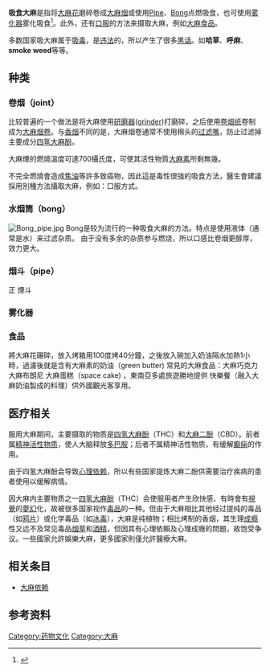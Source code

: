 {{关于||[[强迫|强迫]]自己反复吸食大麻的行为|大麻依赖}}
{{Copy edit|time=2022-02-12T20:24:23+00:00}}
{{Refimprove|time=2020-12-12T18:46:34+00:00}}
{{大麻}}
'''吸食大麻'''是指将[[大麻花|大麻花]]磨碎卷成[[大麻烟|大麻烟]]或使用[[Pipe|Pipe]]、[[Bong|Bong]]点燃吸食，也可使用[[雾化器|雾化器]]雾化吸食<ref>{{cite news|title=加国5万人一起飘飘欲仙 华裔:好神奇|url=http://www.iask.ca/news/canada/2014/0421/261735.html|date=2014-04-21|language=zh-cn|accessdate=2016-11-25|archive-date=2020-06-28|archive-url=https://web.archive.org/web/20200628232924/http://www.iask.ca/news/canada/2014/0421/261735.html|dead-url=no}}</ref>。此外，还有[[口服|口服]]的方法来摄取大麻，例如[[大麻食品|大麻食品]]。

多数国家吸大麻属于[[吸毒|吸毒]]，是[[违法|违法]]的，所以产生了很多[[黑话|黑话]]。如'''哈草'''、'''呼麻'''、'''smoke weed'''等等。

== 种类 ==
=== 卷烟（joint） ===
比较普遍的一个做法是将大麻使用[[研磨器|研磨器]]([[grinder|grinder]])打磨碎，之后使用[[卷烟纸|卷烟纸]]卷制成为[[大麻烟卷|大麻烟卷]]。与[[香烟|香烟]]不同的是，大麻烟卷通常不使用棉头的[[过滤嘴|过滤嘴]]，防止过滤掉主要成分[[四氢大麻酚|四氢大麻酚]]。{{來源請求}}

大麻煙的燃燒溫度可達700攝氏度，可使其活性物質[[大麻素|大麻素]]所剩無幾。

不完全燃燒會造成[[焦油|焦油]]等許多致癌物，因此這是毒性很強的吸食方法，醫生會建議採用別種方法攝取大麻，例如：口服方式。

=== 水烟筒（bong） ===
[[File:Bong_pipe.jpg|thumb]]
Bong是较为流行的一种吸食大麻的方法。特点是使用液体（通常是水）来过滤杂质。{{來源請求}}
由于没有多余的杂质参与燃烧，所以口感比卷烟更醇厚，效力更大。{{來源請求}}

=== 烟斗（pipe） ===
正 煙斗

=== 雾化器 ===

=== 食品 ===
將大麻花碾碎，放入烤箱用100度烤40分鐘，之後放入碗加入奶油隔水加熱1小時，過濾後就是含有大麻素的奶油（green butter) 常見的大麻食品：大麻巧克力 大麻布朗尼 大麻蛋糕（space cake) ，東南亞多處旅遊勝地提供 快樂餐（融入大麻奶油製成的料理）供外國觀光客享用。

== 医疗相关 ==
{{Medical}}
服用大麻期间，主要摄取的物质是[[四氢大麻酚|四氢大麻酚]]（THC）和[[大麻二酚|大麻二酚]]（CBD）。前者属[[精神活性物质|精神活性物质]]，使人大脑释放[[多巴胺|多巴胺]]；后者不属精神活性物质，有缓解[[癫痫|癫痫]]的作用。{{來源請求}}

由于四氢大麻酚会导致[[心理依赖|心理依赖]]，所以有些国家提炼大麻二酚供需要治疗疾病的患者使用以缓解病情。{{來源請求}}

因大麻内主要物质之一[[四氢大麻酚|四氢大麻酚]]（THC）会使服用者产生欣快感、有時會有[[視覺|視覺]]的[[夢幻|夢幻]]化，故被很多国家视作[[毒品|毒品]]的一种。但由于大麻相比其他经过提纯的毒品（如[[鸦片|鸦片]]）或化学毒品（如[[冰毒|冰毒]]），大麻是纯植物；相比烤制的香烟，其生理[[成瘾|成瘾]]性又远不及常见毒品[[烟草|烟草]]和[[酒精|酒精]]，但因其有心理依賴及心理成癮的問題，故饱受争议。一些國家允許娛樂大麻，更多國家則僅允許醫療大麻。{{來源請求}}

== 相关条目 ==
* [[大麻依赖|大麻依赖]]

== 参考资料 ==
{{Reflist|2}}

{{Drug use}}

[[Category:药物文化|Category:药物文化]]
[[Category:大麻|Category:大麻]]